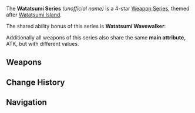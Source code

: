 {{Weapon Series Infobox
|rarity  = 4
|region  = Inazuma
|passive = Watatsumi Wavewalker
|lore    = [[Watatsumi Island]] during the [[Archon War]]
|other   = Main attribute: ATK
}}
The '''Watatsumi Series''' ''(unofficial name)'' is a 4-star [[Weapon Series]], themed after [[Watatsumi Island]].

The shared ability bonus of this series is '''Watatsumi Wavewalker''':
{{Description|For every point of the entire party's combined maximum Energy capacity, the Elemental Burst DMG of the character equipping this weapon is increased by '''0.12-0.24%'''. A maximum of '''40-80%''' increased Elemental Burst DMG can be achieved this way.}}

Additionally all weapons of this series also share the same '''main attribute,''' ATK, but with different values.

==Weapons==
{{Weapons by Category Table|type=Watatsumi Series}}
<!--
==Notes==

==Lore==-->

==Change History==
{{Change History|2.2}}

==Navigation==
{{Weapon Series Navbox}}